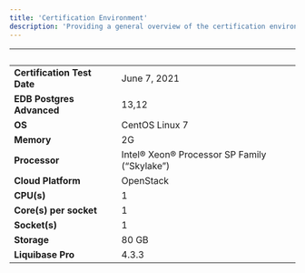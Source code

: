 ```yaml
---
title: 'Certification Environment'
description: 'Providing a general overview of the certification environment used in the implementation of Liquibase Pro'
---
```


|  &nbsp;    | &nbsp; |
| ----------- | ----------- |
| **Certification Test Date**      | June 7, 2021       |
| **EDB Postgres Advanced**      | 13,12       |
| **OS**      |  CentOS Linux 7      |
| **Memory**      |  2G      |
| **Processor**   |  Intel® Xeon® Processor SP Family (“Skylake”)       |
| **Cloud Platform**      | OpenStack     |
| **CPU(s)**   |  1     |
| **Core(s) per socket**  |  1     |
| **Socket(s)**  |  1     |
| **Storage**  |  80 GB     |
| **Liquibase Pro**  |  4.3.3     |